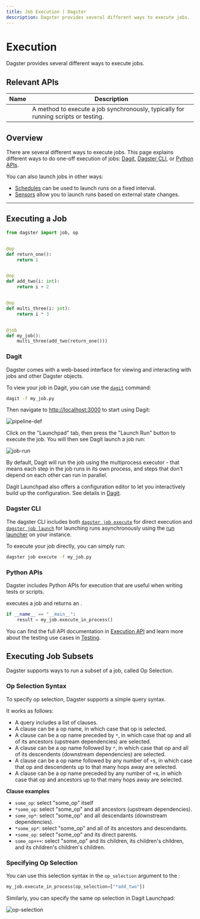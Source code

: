 ```yaml
---
title: Job Execution | Dagster
description: Dagster provides several different ways to execute jobs.
---
```


# Execution

Dagster provides several different ways to execute jobs.

## Relevant APIs

| Name                                                            | Description                                                                        |
| --------------------------------------------------------------- | ---------------------------------------------------------------------------------- |
| <PyObject object="JobDefinition" method="execute_in_process" /> | A method to execute a job synchronously, typically for running scripts or testing. |

## Overview

There are several different ways to execute jobs. This page explains different ways to do one-off execution of jobs: [Dagit](#dagit), [Dagster CLI](#dagster-cli), or [Python APIs](#python-apis).

You can also launch jobs in other ways:

- [Schedules](/concepts/partitions-schedules-sensors/schedules) can be used to launch runs on a fixed interval.
- [Sensors](/concepts/partitions-schedules-sensors/sensors) allow you to launch runs based on external state changes.

---

## Executing a Job

```python file=/concepts/ops_jobs_graphs/job_execution.py startafter=start_pipeline_marker endbefore=end_pipeline_marker
from dagster import job, op


@op
def return_one():
    return 1


@op
def add_two(i: int):
    return i + 2


@op
def multi_three(i: int):
    return i * 3


@job
def my_job():
    multi_three(add_two(return_one()))
```

### Dagit

Dagster comes with a web-based interface for viewing and interacting with jobs and other Dagster objects.

To view your job in Dagit, you can use the [`dagit`](/\_apidocs/cli#dagit) command:

```bash
dagit -f my_job.py
```

Then navigate to <http://localhost:3000> to start using Dagit:

<Image
alt="pipeline-def"
src="/images/concepts/solids-pipelines/pipeline-def.png"
width={3808}
height={2414}
/>

Click on the "Launchpad" tab, then press the "Launch Run" button to execute the job. You will then see Dagit launch a job run:

<Image
alt="job-run"
src="/images/concepts/solids-pipelines/pipeline-run.png"
width={3808}
height={2414}
/>

By default, Dagit will run the job using the multiprocess executor - that means each step in the job runs in its own process, and steps that don't depend on each other can run in parallel.

Dagit Launchpad also offers a configuration editor to let you interactively build up the configuration. See details in [Dagit](/concepts/dagit/dagit#launchpad).

### Dagster CLI

The dagster CLI includes both [`dagster job execute`](/\_apidocs/cli#dagster-pipeline-execute) for direct execution and [`dagster job launch`](https://docs.dagster.io/\_apidocs/cli#dagster-pipeline-launch) for launching runs asynchronously using the [run launcher](/deployment/run-launcher) on your instance.

To execute your job directly, you can simply run:

```bash
dagster job execute -f my_job.py
```

### Python APIs

Dagster includes Python APIs for execution that are useful when writing tests or scripts.

<PyObject object="JobDefinition" method="execute_in_process" /> executes a job and
returns an <PyObject object="ExecuteInProcessResult" />.

```python file=/concepts/ops_jobs_graphs/job_execution.py startafter=start_execute_marker endbefore=end_execute_marker
if __name__ == "__main__":
    result = my_job.execute_in_process()
```

You can find the full API documentation in [Execution API](/\_apidocs/execution) and learn more about the testing use cases in [Testing](/concepts/testing).

## Executing Job Subsets

Dagster supports ways to run a subset of a job, called Op Selection.

### Op Selection Syntax

To specify op selection, Dagster supports a simple query syntax.

It works as follows:

- A query includes a list of clauses.
- A clause can be a op name, in which case that op is selected.
- A clause can be a op name preceded by `*`, in which case that op and all of its ancestors (upstream dependencies) are selected.
- A clause can be a op name followed by `*`, in which case that op and all of its descendents (downstream dependencies) are selected.
- A clause can be a op name followed by any number of `+`s, in which case that op and descendents up to that many hops away are selected.
- A clause can be a op name preceded by any number of `+`s, in which case that op and ancestors up to that many hops away are selected.

**Clause examples**

- `some_op`: select "some_op" itself
- `*some_op`: select "some_op" and all ancestors (upstream dependencies).
- `some_op*`: select "some_op" and all descendants (downstream dependencies).
- `*some_op*`: select "some_op" and all of its ancestors and descendants.
- `+some_op`: select "some_op" and its direct parents.
- `some_op+++`: select "some_op" and its children, its children's children, and its children's children's children.

### Specifying Op Selection

You can use this selection syntax in the `op_selection` argument to the <PyObject object="JobDefinition" method="execute_in_process" />:

```python file=/concepts/ops_jobs_graphs/job_execution.py startafter=start_solid_selection_marker endbefore=end_solid_selection_marker
my_job.execute_in_process(op_selection=["*add_two"])
```

Similarly, you can specify the same op selection in Dagit Launchpad:

<Image
alt="op-selection"
src="/images/concepts/solids-pipelines/solid-selection.png"
width={3808}
height={2414}
/>
